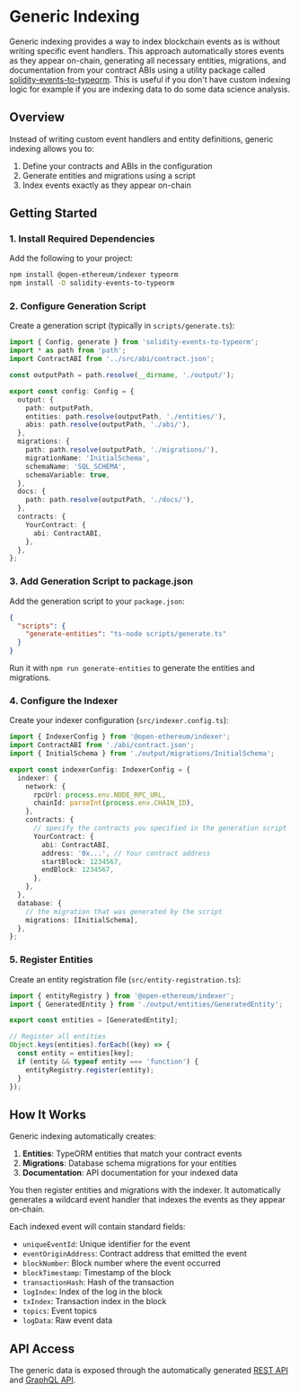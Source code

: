 # Generic Indexing

Generic indexing provides a way to index blockchain events as is without writing specific event handlers. This approach automatically stores events as they appear on-chain, generating all necessary entities, migrations, and documentation from your contract ABIs using a utility package called [solidity-events-to-typeorm](https://github.com/0xBison/solidity-events-to-typeorm). This is useful if you don't have custom indexing logic for example if you are indexing data to do some data science analysis.

## Overview

Instead of writing custom event handlers and entity definitions, generic indexing allows you to:

1. Define your contracts and ABIs in the configuration
2. Generate entities and migrations using a script
3. Index events exactly as they appear on-chain

## Getting Started

### 1. Install Required Dependencies

Add the following to your project:

```bash
npm install @open-ethereum/indexer typeorm
npm install -D solidity-events-to-typeorm
```

### 2. Configure Generation Script

Create a generation script (typically in `scripts/generate.ts`):

```typescript
import { Config, generate } from 'solidity-events-to-typeorm';
import * as path from 'path';
import ContractABI from '../src/abi/contract.json';

const outputPath = path.resolve(__dirname, './output/');

export const config: Config = {
  output: {
    path: outputPath,
    entities: path.resolve(outputPath, './entities/'),
    abis: path.resolve(outputPath, './abi/'),
  },
  migrations: {
    path: path.resolve(outputPath, './migrations/'),
    migrationName: 'InitialSchema',
    schemaName: 'SQL_SCHEMA',
    schemaVariable: true,
  },
  docs: {
    path: path.resolve(outputPath, './docs/'),
  },
  contracts: {
    YourContract: {
      abi: ContractABI,
    },
  },
};
```

### 3. Add Generation Script to package.json

Add the generation script to your `package.json`:

```json
{
  "scripts": {
    "generate-entities": "ts-node scripts/generate.ts"
  }
}
```

Run it with `npm run generate-entities` to generate the entities and migrations.

### 4. Configure the Indexer

Create your indexer configuration (`src/indexer.config.ts`):

```typescript
import { IndexerConfig } from '@open-ethereum/indexer';
import ContractABI from './abi/contract.json';
import { InitialSchema } from './output/migrations/InitialSchema';

export const indexerConfig: IndexerConfig = {
  indexer: {
    network: {
      rpcUrl: process.env.NODE_RPC_URL,
      chainId: parseInt(process.env.CHAIN_ID),
    },
    contracts: {
      // specify the contracts you specified in the generation script
      YourContract: {
        abi: ContractABI,
        address: '0x...', // Your contract address
        startBlock: 1234567,
        endBlock: 1234567,
      },
    },
  },
  database: {
    // the migration that was generated by the script
    migrations: [InitialSchema],
  },
};
```

### 5. Register Entities

Create an entity registration file (`src/entity-registration.ts`):

```typescript
import { entityRegistry } from '@open-ethereum/indexer';
import { GeneratedEntity } from './output/entities/GeneratedEntity';

export const entities = [GeneratedEntity];

// Register all entities
Object.keys(entities).forEach((key) => {
  const entity = entities[key];
  if (entity && typeof entity === 'function') {
    entityRegistry.register(entity);
  }
});
```

## How It Works

Generic indexing automatically creates:

1. **Entities**: TypeORM entities that match your contract events
2. **Migrations**: Database schema migrations for your entities
3. **Documentation**: API documentation for your indexed data

You then register entities and migrations with the indexer. It automatically generates a wildcard event handler that indexes the events as they appear on-chain.

Each indexed event will contain standard fields:

- `uniqueEventId`: Unique identifier for the event
- `eventOriginAddress`: Contract address that emitted the event
- `blockNumber`: Block number where the event occurred
- `blockTimestamp`: Timestamp of the block
- `transactionHash`: Hash of the transaction
- `logIndex`: Index of the log in the block
- `txIndex`: Transaction index in the block
- `topics`: Event topics
- `logData`: Raw event data

## API Access

The generic data is exposed through the automatically generated [REST API](/rest-api) and [GraphQL API](/graphql).
